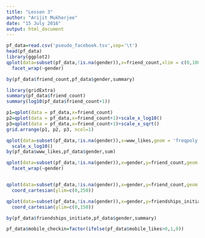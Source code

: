 ```yaml
---
title: "Lesson 3"
author: "Arijit Mukherjee"
date: "15 July 2016"
output: html_document
---
```

```r
pf_data=read.csv('pseudo_facebook.tsv',sep='\t')
head(pf_data)
library(ggplot2)
qplot(data=subset(pf_data,!is.na(gender)),x=friend_count,xlim = c(0,1000),binwidth=25)+
  facet_wrap(~gender)
```

```r
by(pf_data$friend_count,pf_data$gender,summary)

```

```r
library(gridExtra)
summary(pf_data$friend_count)
summary(log10(pf_data$friend_count+1))

p1=qplot(data = pf_data,x=friend_count)
p2=qplot(data = pf_data,x=friend_count+1)+scale_x_log10()
p3=qplot(data = pf_data,x=friend_count+1)+scale_x_sqrt()
grid.arrange(p1, p2, p3, ncol=1)

```

```r
qplot(data=subset(pf_data,!is.na(gender)),x=www_likes,geom = 'freqpoly',color=gender)+
  scale_x_log10()
by(pf_data$www_likes,pf_data$gender,sum)

```
```r
qplot(data=subset(pf_data,!is.na(gender)),x=gender,y=friend_count,geom = 'boxplot',ylim=c(0,1000))+
  facet_wrap(~gender)


qplot(data=subset(pf_data,!is.na(gender)),x=gender,y=friend_count,geom = 'boxplot')+
  coord_cartesian(ylim=c(0,250))

qplot(data=subset(pf_data,!is.na(gender)),x=gender,y=friendships_initiated,geom = 'boxplot')+
  coord_cartesian(ylim=c(0,150))

by(pf_data$friendships_initiate,pf_data$gender,summary)
```

```r
pf_data$mobile_checkin=factor(ifelse(pf_data$mobile_likes>0,1,0))

```


